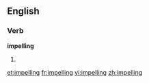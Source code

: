 ==English==

===Verb===
'''impelling'''

# {{present participle of|impel}}

[[et:impelling]]
[[fr:impelling]]
[[vi:impelling]]
[[zh:impelling]]